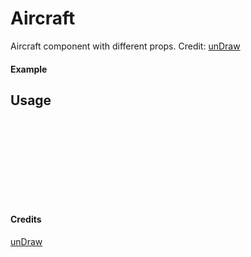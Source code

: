 
<Meta of={Aircraft} title="unDraw/Aircraft" />

# Aircraft

Aircraft component with different props.
Credit: [unDraw](https://undraw.co/illustrations)

#### Example

<Canvas of={Aircraft.Primary} />

## Usage

```ts
import { Aircraft } from "yadl-ui";

const Example = () => {
  return (
      <Aircraft />
  );
};

export default Example;
```

#### Credits
[unDraw](https://undraw.co/illustrations)
